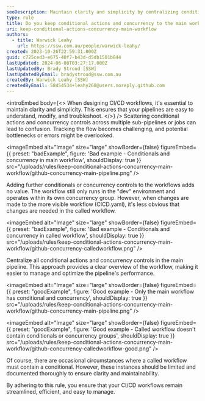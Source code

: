```yaml
---
seoDescription: Maintain clarity and simplicity by centralizing conditional actions and concurrency controls in your main CI/CD workflow, ensuring streamlined and efficient pipeline management.
type: rule
title: Do you keep conditional actions and concurrency to the main workflow?
uri: keep-conditional-actions-concurrency-main-workflow
authors:
  - title: Warwick Leahy
    url: https://ssw.com.au/people/warwick-leahy/
created: 2023-10-26T22:59:31.000Z
guid: c725ced3-e675-40f7-b43d-d5db1501b844
lastUpdated: 2024-06-08T03:27:17.000Z
lastUpdatedBy: Brady Stroud [SSW]
lastUpdatedByEmail: bradystroud@ssw.com.au
createdBy: Warwick Leahy [SSW]
createdByEmail: 58454534+leahy268@users.noreply.github.com
---
```


<introEmbed
  body={<>
When designing CI/CD workflows, it's essential to maintain clarity and simplicity. This ensures that your pipelines are easy to understand, modify, and troubleshoot.
  </>}
/>
Scattering conditional actions and concurrency controls across multiple sub-pipelines or jobs can lead to confusion. Tracking the flow becomes challenging, and potential bottlenecks or errors might be overlooked.

<imageEmbed
  alt="Image"
  size="large"
  showBorder={false}
  figureEmbed={{
    preset: "badExample",
    figure: 'Bad example - Conditionals and concurrency in main workflow',
    shouldDisplay: true
  }}
  src="/uploads/rules/keep-conditional-actions-concurrency-main-workflow/github-concurrency-main-pipeline.png"
/>

Adding further conditionals or concurrency controls to the workflows adds no value. The workflow still only runs in the "dev" environment and operates within its own concurrency group. However, when changes are made to the more visible workflow (CICD.yaml), it's less obvious that changes are needed in the called workflow.

<imageEmbed
  alt="Image"
  size="large"
  showBorder={false}
  figureEmbed={{
    preset: "badExample",
    figure: 'Bad example - Conditionals and concurrency in called workflow',
    shouldDisplay: true
  }}
  src="/uploads/rules/keep-conditional-actions-concurrency-main-workflow/github-concurrency-calledworkflow.png"
/>

Centralize all conditional actions and concurrency controls in the main pipeline. This approach provides a clear overview of the workflow, making it easier to manage and optimize the pipeline's performance.

<imageEmbed
  alt="Image"
  size="large"
  showBorder={false}
  figureEmbed={{
    preset: "goodExample",
    figure: 'Good example - Only the main workflow has conditional and concurrency',
    shouldDisplay: true
  }}
  src="/uploads/rules/keep-conditional-actions-concurrency-main-workflow/github-concurrency-main-pipeline.png"
/>

<imageEmbed
  alt="Image"
  size="large"
  showBorder={false}
  figureEmbed={{
    preset: "goodExample",
    figure: 'Good example - Called workflow doesn\'t contain conditionals or concurrency groups',
    shouldDisplay: true
  }}
  src="/uploads/rules/keep-conditional-actions-concurrency-main-workflow/github-concurrency-calledworkflow-good.png"
/>

Of course, there are occasional circumstances where a called workflow must contain a conditional. However, these instances should be limited and documented thoroughly to ensure clarity and maintainability.

By adhering to this rule, you ensure that your CI/CD workflows remain streamlined, efficient, and easy to manage.
